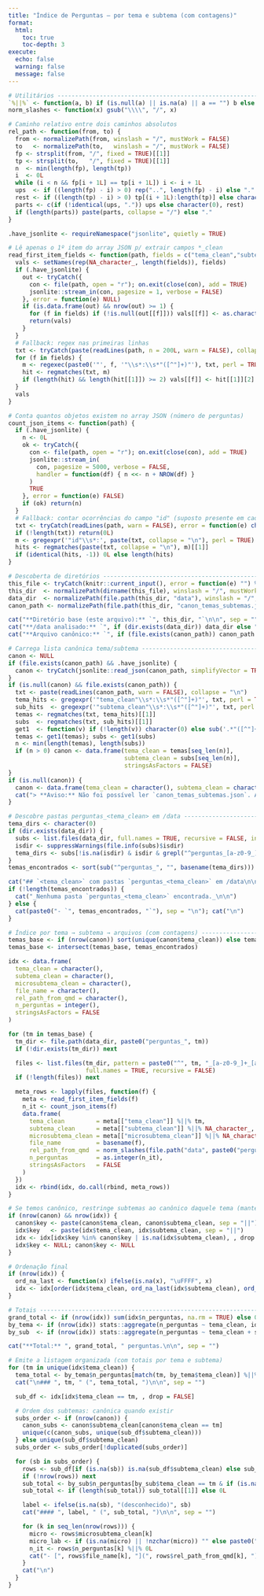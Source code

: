 ```yaml
---
title: "Índice de Perguntas — por tema e subtema (com contagens)"
format:
  html:
    toc: true
    toc-depth: 3
execute:
  echo: false
  warning: false
  message: false
---
```


```r
# Utilitários ---------------------------------------------------------------
`%||%` <- function(a, b) if (is.null(a) || is.na(a) || a == "") b else a
norm_slashes <- function(x) gsub("\\\\", "/", x)

# Caminho relativo entre dois caminhos absolutos
rel_path <- function(from, to) {
  from <- normalizePath(from, winslash = "/", mustWork = FALSE)
  to   <- normalizePath(to,   winslash = "/", mustWork = FALSE)
  fp <- strsplit(from, "/", fixed = TRUE)[[1]]
  tp <- strsplit(to,   "/", fixed = TRUE)[[1]]
  n  <- min(length(fp), length(tp))
  i  <- 0L
  while (i < n && fp[i + 1L] == tp[i + 1L]) i <- i + 1L
  ups  <- if ((length(fp) - i) > 0) rep("..", length(fp) - i) else "."
  rest <- if ((length(tp) - i) > 0) tp[(i + 1L):length(tp)] else character(0)
  parts <- c(if (!identical(ups, ".")) ups else character(0), rest)
  if (length(parts)) paste(parts, collapse = "/") else "."
}

.have_jsonlite <- requireNamespace("jsonlite", quietly = TRUE)

# Lê apenas o 1º item do array JSON p/ extrair campos *_clean
read_first_item_fields <- function(path, fields = c("tema_clean","subtema_clean","microsubtema_clean")) {
  vals <- setNames(rep(NA_character_, length(fields)), fields)
  if (.have_jsonlite) {
    out <- tryCatch({
      con <- file(path, open = "r"); on.exit(close(con), add = TRUE)
      jsonlite::stream_in(con, pagesize = 1, verbose = FALSE)
    }, error = function(e) NULL)
    if (is.data.frame(out) && nrow(out) >= 1) {
      for (f in fields) if (!is.null(out[[f]])) vals[[f]] <- as.character(out[[f]][1])
      return(vals)
    }
  }
  # Fallback: regex nas primeiras linhas
  txt <- tryCatch(paste(readLines(path, n = 200L, warn = FALSE), collapse = "\n"), error = function(e) "")
  for (f in fields) {
    m <- regexec(paste0('"', f, '"\\s*:\\s*"([^"]+)"'), txt, perl = TRUE)
    hit <- regmatches(txt, m)
    if (length(hit) && length(hit[[1]]) >= 2) vals[[f]] <- hit[[1]][2]
  }
  vals
}

# Conta quantos objetos existem no array JSON (número de perguntas)
count_json_items <- function(path) {
  if (.have_jsonlite) {
    n <- 0L
    ok <- tryCatch({
      con <- file(path, open = "r"); on.exit(close(con), add = TRUE)
      jsonlite::stream_in(
        con, pagesize = 5000, verbose = FALSE,
        handler = function(df) { n <<- n + NROW(df) }
      )
      TRUE
    }, error = function(e) FALSE)
    if (ok) return(n)
  }
  # Fallback: contar ocorrências do campo "id" (suposto presente em cada pergunta)
  txt <- tryCatch(readLines(path, warn = FALSE), error = function(e) character(0))
  if (!length(txt)) return(0L)
  m <- gregexpr('"id"\\s*:', paste(txt, collapse = "\n"), perl = TRUE)
  hits <- regmatches(paste(txt, collapse = "\n"), m)[[1]]
  if (identical(hits, -1)) 0L else length(hits)
}

# Descoberta de diretórios ---------------------------------------------------
this_file <- tryCatch(knitr::current_input(), error = function(e) "") %||% "info/lista_perguntas.qmd"
this_dir  <- normalizePath(dirname(this_file), winslash = "/", mustWork = FALSE)
data_dir  <- normalizePath(file.path(this_dir, "data"), winslash = "/", mustWork = FALSE)
canon_path <- normalizePath(file.path(this_dir, "canon_temas_subtemas.json"), winslash = "/", mustWork = FALSE)

cat("**Diretório base (este arquivo):** `", this_dir, "`\n\n", sep = "")
cat("**/data analisado:** `", if (dir.exists(data_dir)) data_dir else "(não encontrado)", "`\n\n", sep = "")
cat("**Arquivo canônico:** `", if (file.exists(canon_path)) canon_path else "(não encontrado)", "`\n\n", sep = "")

# Carrega lista canônica tema/subtema ---------------------------------------
canon <- NULL
if (file.exists(canon_path) && .have_jsonlite) {
  canon <- tryCatch(jsonlite::read_json(canon_path, simplifyVector = TRUE), error = function(e) NULL)
}
if (is.null(canon) && file.exists(canon_path)) {
  txt <- paste(readLines(canon_path, warn = FALSE), collapse = "\n")
  tema_hits <- gregexpr('"tema_clean"\\s*:\\s*"([^"]+)"', txt, perl = TRUE)
  sub_hits  <- gregexpr('"subtema_clean"\\s*:\\s*"([^"]+)"', txt, perl = TRUE)
  temas <- regmatches(txt, tema_hits)[[1]]
  subs  <- regmatches(txt, sub_hits)[[1]]
  get1  <- function(v) if (!length(v)) character(0) else sub('.*"([^"]+)".*', '\\1', v)
  temas <- get1(temas); subs <- get1(subs)
  n <- min(length(temas), length(subs))
  if (n > 0) canon <- data.frame(tema_clean = temas[seq_len(n)],
                                 subtema_clean = subs[seq_len(n)],
                                 stringsAsFactors = FALSE)
}
if (is.null(canon)) {
  canon <- data.frame(tema_clean = character(), subtema_clean = character(), stringsAsFactors = FALSE)
  cat("> **Aviso:** Não foi possível ler `canon_temas_subtemas.json`. A listagem seguirá por descoberta direta.\n\n")
}

# Descobre pastas perguntas_<tema_clean> em /data ----------------------------
tema_dirs <- character(0)
if (dir.exists(data_dir)) {
  subs <- list.files(data_dir, full.names = TRUE, recursive = FALSE, include.dirs = TRUE)
  isdir <- suppressWarnings(file.info(subs)$isdir)
  tema_dirs <- subs[!is.na(isdir) & isdir & grepl("^perguntas_[a-z0-9_]+$", basename(subs), perl = TRUE)]
}
temas_encontrados <- sort(sub("^perguntas_", "", basename(tema_dirs)))

cat("## `<tema_clean>` com pastas `perguntas_<tema_clean>` em /data\n\n")
if (!length(temas_encontrados)) {
  cat("_Nenhuma pasta `perguntas_<tema_clean>` encontrada._\n\n")
} else {
  cat(paste0("- `", temas_encontrados, "`"), sep = "\n"); cat("\n")
}

# Índice por tema → subtema → arquivos (com contagens) -----------------------
temas_base <- if (nrow(canon)) sort(unique(canon$tema_clean)) else temas_encontrados
temas_base <- intersect(temas_base, temas_encontrados)

idx <- data.frame(
  tema_clean = character(),
  subtema_clean = character(),
  microsubtema_clean = character(),
  file_name = character(),
  rel_path_from_qmd = character(),
  n_perguntas = integer(),
  stringsAsFactors = FALSE
)

for (tm in temas_base) {
  tm_dir <- file.path(data_dir, paste0("perguntas_", tm))
  if (!dir.exists(tm_dir)) next

  files <- list.files(tm_dir, pattern = paste0("^", tm, "_[a-z0-9_]+_[a-z0-9_]+\\.json$"),
                      full.names = TRUE, recursive = FALSE)
  if (!length(files)) next

  meta_rows <- lapply(files, function(f) {
    meta <- read_first_item_fields(f)
    n_it <- count_json_items(f)
    data.frame(
      tema_clean         = meta[["tema_clean"]] %||% tm,
      subtema_clean      = meta[["subtema_clean"]] %||% NA_character_,
      microsubtema_clean = meta[["microsubtema_clean"]] %||% NA_character_,
      file_name          = basename(f),
      rel_path_from_qmd  = norm_slashes(file.path("data", paste0("perguntas_", tm), basename(f))),
      n_perguntas        = as.integer(n_it),
      stringsAsFactors   = FALSE
    )
  })
  idx <- rbind(idx, do.call(rbind, meta_rows))
}

# Se temos canônico, restringe subtemas ao canônico daquele tema (mantém NA)
if (nrow(canon) && nrow(idx)) {
  canon$key <- paste(canon$tema_clean, canon$subtema_clean, sep = "||")
  idx$key   <- paste(idx$tema_clean, idx$subtema_clean, sep = "||")
  idx <- idx[idx$key %in% canon$key | is.na(idx$subtema_clean), , drop = FALSE]
  idx$key <- NULL; canon$key <- NULL
}

# Ordenação final
if (nrow(idx)) {
  ord_na_last <- function(x) ifelse(is.na(x), "\uFFFF", x)
  idx <- idx[order(idx$tema_clean, ord_na_last(idx$subtema_clean), ord_na_last(idx$microsubtema_clean), idx$file_name), , drop = FALSE]
}

# Totais ---------------------------------------------------------------------
grand_total <- if (nrow(idx)) sum(idx$n_perguntas, na.rm = TRUE) else 0L
by_tema <- if (nrow(idx)) stats::aggregate(n_perguntas ~ tema_clean, idx, sum) else data.frame(tema_clean=character(), n_perguntas=integer())
by_sub  <- if (nrow(idx)) stats::aggregate(n_perguntas ~ tema_clean + subtema_clean, idx, sum) else data.frame(tema_clean=character(), subtema_clean=character(), n_perguntas=integer())

cat("**Total:** ", grand_total, " perguntas.\n\n", sep = "")

# Emite a listagem organizada (com totais por tema e subtema)
for (tm in unique(idx$tema_clean)) {
  tema_total <- by_tema$n_perguntas[match(tm, by_tema$tema_clean)] %||% 0L
  cat("\n### ", tm, " (", tema_total, ")\n\n", sep = "")

  sub_df <- idx[idx$tema_clean == tm, , drop = FALSE]

  # Ordem dos subtemas: canônica quando existir
  subs_order <- if (nrow(canon)) {
    canon_subs <- canon$subtema_clean[canon$tema_clean == tm]
    unique(c(canon_subs, unique(sub_df$subtema_clean)))
  } else unique(sub_df$subtema_clean)
  subs_order <- subs_order[!duplicated(subs_order)]

  for (sb in subs_order) {
    rows <- sub_df[if (is.na(sb)) is.na(sub_df$subtema_clean) else sub_df$subtema_clean == sb, , drop = FALSE]
    if (!nrow(rows)) next
    sub_total <- by_sub$n_perguntas[by_sub$tema_clean == tm & if (is.na(sb)) is.na(by_sub$subtema_clean) else by_sub$subtema_clean == sb]
    sub_total <- if (length(sub_total)) sub_total[[1]] else 0L

    label <- ifelse(is.na(sb), "(desconhecido)", sb)
    cat("#### ", label, " (", sub_total, ")\n\n", sep = "")

    for (k in seq_len(nrow(rows))) {
      micro <- rows$microsubtema_clean[k]
      micro_lab <- if (is.na(micro) || !nzchar(micro)) "" else paste0(" — *", micro, "*")
      n_it <- rows$n_perguntas[k] %||% 0L
      cat("- [", rows$file_name[k], "](", rows$rel_path_from_qmd[k], ")", micro_lab, " (", n_it, ")\n", sep = "")
    }
    cat("\n")
  }
}
```
